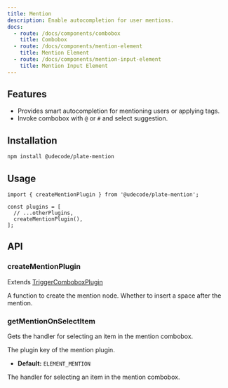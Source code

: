 ```yaml
---
title: Mention
description: Enable autocompletion for user mentions.
docs:
  - route: /docs/components/combobox
    title: Combobox
  - route: /docs/components/mention-element
    title: Mention Element
  - route: /docs/components/mention-input-element
    title: Mention Input Element
---
```


<ComponentPreview name="playground-demo" id="mention" />

<PackageInfo>

## Features

- Provides smart autocompletion for mentioning users or applying tags.
- Invoke combobox with `@` or `#` and select suggestion.

</PackageInfo>

## Installation

```bash
npm install @udecode/plate-mention
```

## Usage

```tsx
import { createMentionPlugin } from '@udecode/plate-mention';

const plugins = [
  // ...otherPlugins,
  createMentionPlugin(),
];
```

## API

### createMentionPlugin

Extends [TriggerComboboxPlugin](/docs/combobox#options)

<APIOptions>
<APIItem name="createMentionNode" type="(item: TComboboxItem<TData>, meta: CreateMentionNodeMeta) => TNodeProps<TMentionElement>" optional>
  A function to create the mention node.
</APIItem>

<APIItem name="insertSpaceAfterMention" type="boolean" optional>
  Whether to insert a space after the mention.
</APIItem>
</APIOptions>

### getMentionOnSelectItem

Gets the handler for selecting an item in the mention combobox.

<APIParameters>
<APIItem name="options" type="PlatePluginKey" optional>
<APISubList>
<APISubListItem parent="options" name="key" type="string" optional>
The plugin key of the mention plugin.

- **Default:** `ELEMENT_MENTION`

</APISubListItem>
</APISubList>
</APIItem>
</APIParameters>

<APIReturns>
  <APIItem type="MentionOnSelectItem">
    The handler for selecting an item in the mention combobox.
  </APIItem>
</APIReturns>
